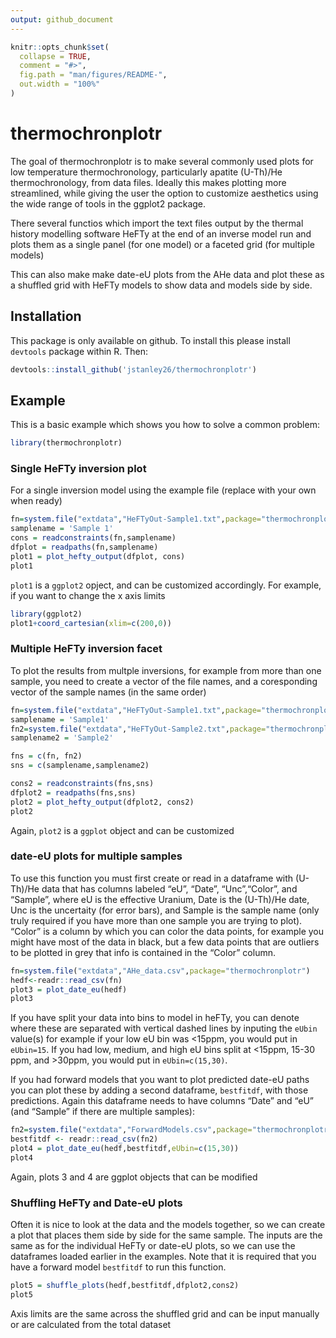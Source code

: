 ```yaml
---
output: github_document
---
```


<!-- README.md is generated from README.Rmd. Please edit that file -->

```r
knitr::opts_chunk$set(
  collapse = TRUE,
  comment = "#>",
  fig.path = "man/figures/README-",
  out.width = "100%"
)
```

# thermochronplotr

<!-- badges: start -->
<!-- badges: end -->

The goal of thermochronplotr is to make several commonly used plots for low temperature thermochronology, particularly apatite (U-Th)/He thermochronology, from data files. Ideally this makes plotting more streamlined, while giving the user the option to customize aesthetics using the wide range of tools in the ggplot2 package. 

There several functios which import the text files output by the thermal history modelling software HeFTy at the end of an inverse model run and plots them as a single panel (for one model) or a faceted grid (for multiple models)

This can also make make date-eU plots from the AHe data and plot these as a shuffled grid with HeFTy models to show data and models side by side.

## Installation

This package is only available on github. To install this please install `devtools` package within R. Then:

``` r
devtools::install_github('jstanley26/thermochronplotr')
```

## Example

This is a basic example which shows you how to solve a common problem:

```r
library(thermochronplotr)
```

### Single HeFTy inversion plot

For a single inversion model using the example file (replace with your own when ready)

```r
fn=system.file("extdata","HeFTyOut-Sample1.txt",package="thermochronplotr")
samplename = 'Sample 1'
cons = readconstraints(fn,samplename)
dfplot = readpaths(fn,samplename)
plot1 = plot_hefty_output(dfplot, cons)
plot1
```

`plot1` is a `ggplot2` opject, and can be customized accordingly. For example, if you want to change the x axis limits

```r
library(ggplot2)
plot1+coord_cartesian(xlim=c(200,0))
```

### Multiple HeFTy inversion facet

To plot the results from multple inversions, for example from more than one sample, you need to create a vector of the file names, and a coresponding vector of the sample names (in the same order)

```r
fn=system.file("extdata","HeFTyOut-Sample1.txt",package="thermochronplotr")
samplename = 'Sample1'
fn2=system.file("extdata","HeFTyOut-Sample2.txt",package="thermochronplotr")
samplename2 = 'Sample2'

fns = c(fn, fn2)
sns = c(samplename,samplename2)

cons2 = readconstraints(fns,sns)
dfplot2 = readpaths(fns,sns)
plot2 = plot_hefty_output(dfplot2, cons2)
plot2
```

Again, `plot2` is a `ggplot` object and can be customized

### date-eU plots for multiple samples
To use this function you must first create or read in a dataframe with (U-Th)/He data that has columns labeled "eU", "Date", "Unc","Color", and "Sample", where eU is the effective Uranium, Date is the (U-Th)/He date, Unc is the uncertaity (for error bars), and Sample is the sample name (only truly required if you have more than one sample you are trying to plot). "Color" is a column by which you can color the data points, for example you might have most of the data in black, but a few data points that are outliers to be plotted in grey that info is contained in the "Color" column.

```r
fn=system.file("extdata","AHe_data.csv",package="thermochronplotr")
hedf<-readr::read_csv(fn)
plot3 = plot_date_eu(hedf)
plot3
```
If you have split your data into bins to model in heFTy, you can denote where these are separated with vertical dashed lines by inputing the `eUbin` value(s) for example if your low eU bin was <15ppm, you would put in `eUbin=15`. If you had low, medium, and high eU bins split at <15ppm, 15-30 ppm, and >30ppm, you would put in `eUbin=c(15,30)`. 

If you had forward models that you want to plot predicted date-eU paths you can plot these by adding a second dataframe, `bestfitdf`, with those predictions. Again this dataframe needs to have columns "Date" and "eU" (and "Sample" if there are multiple samples):

```r
fn2=system.file("extdata","ForwardModels.csv",package="thermochronplotr")
bestfitdf <- readr::read_csv(fn2)
plot4 = plot_date_eu(hedf,bestfitdf,eUbin=c(15,30))
plot4
```
Again, plots 3 and 4 are ggplot objects that can be modified

### Shuffling HeFTy and Date-eU plots
Often it is nice to look at the data and the models together, so we can create a plot that places them side by side for the same sample. The inputs are the same as for the individual HeFTy or date-eU plots, so we can use the dataframes loaded earlier in the examples. Note that it is required that you have a forward model `bestfitdf` to run this function.

```r
plot5 = shuffle_plots(hedf,bestfitdf,dfplot2,cons2)
plot5

```
Axis limits are the same across the shuffled grid and can be input manually or are calculated from the total dataset
